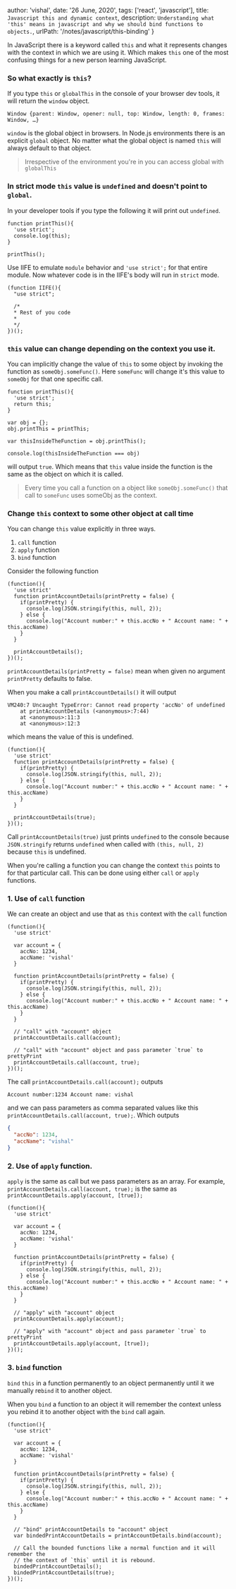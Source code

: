   author: 'vishal',
  date: '26 June, 2020',
  tags: ['react', 'javascript'],
  title: `Javascript this and dynamic context`,
  description: `Understanding what 'this' means in javascript and why we should bind functions to objects.`,
  urlPath: '/notes/javascript/this-binding'
}

In JavaScript there is a keyword called `this` and what it represents changes with 
the context in which we are using it. Which makes `this` one of the most confusing
things for a new person learning JavaScript.

### So what exactly is `this`?

If you type `this` or `globalThis` in the console of your browser dev tools, it will
return the `window` object.

```
Window {parent: Window, opener: null, top: Window, length: 0, frames: Window, …}
```

`window` is the global object in browsers. In Node.js environments there is an
explicit `global` object. No matter what the global object is named `this` will 
always default to that object. 

> Irrespective of the environment you're in you can access global with `globalThis`

### In strict mode `this` value is `undefined` and doesn't point to `global`.

In your developer tools if you type the following it will print out `undefined`.

```
function printThis(){
  'use strict';
  console.log(this);
}

printThis();
```
Use IIFE to emulate `module` behavior and `'use strict';` for that entire module.
Now whatever code is in the IIFE's body will run in `strict` mode.

```
(function IIFE(){
  "use strict";

  /*
  * Rest of you code
  *
  */
})();
```

### `this` value can change depending on the context you use it.

You can implicitly change the value of `this` to some object by invoking the function 
as `someObj.someFunc()`. Here `someFunc` will change it's this value to `someObj` for
that one specific call.

```
function printThis(){
  'use strict';
  return this;
}

var obj = {};
obj.printThis = printThis;

var thisInsideTheFunction = obj.printThis();

console.log(thisInsideTheFunction === obj)
```

will output `true`. Which means that `this` value inside the function is the same 
as the object on which it is called. 

> Every time you call a function on a object like `someObj.someFunc()` that call 
to `someFunc` uses someObj as the context.

### Change `this` context to some other object at call time

You can change `this` value explicitly in three ways.

1. `call` function
2. `apply` function
3. `bind` function

Consider the following function

```
(function(){
  'use strict'
  function printAccountDetails(printPretty = false) {
    if(printPretty) {
      console.log(JSON.stringify(this, null, 2));
    } else {
      console.log("Account number:" + this.accNo + " Account name: " + this.accName)
    }
  }
  
  printAccountDetails();
})();
```

`printAccountDetails(printPretty = false)` mean when given no argument `printPretty`
defaults to false.

When you make a call `printAccountDetails()` it will output 

```
VM240:7 Uncaught TypeError: Cannot read property 'accNo' of undefined
    at printAccountDetails (<anonymous>:7:44)
    at <anonymous>:11:3
    at <anonymous>:12:3
```

which means the value of this is undefined. 

```
(function(){
  'use strict'
  function printAccountDetails(printPretty = false) {
    if(printPretty) {
      console.log(JSON.stringify(this, null, 2));
    } else {
      console.log("Account number:" + this.accNo + " Account name: " + this.accName)
    }
  }
  
  printAccountDetails(true);
})();
```

Call `printAccountDetails(true)` just prints `undefined` to the console because 
`JSON.stringify` returns `undefined` when called with `(this, null, 2)` because 
`this` is undefined.

When you're calling a function you can change the context `this` points to for that 
particular call. This can be done using either `call` or `apply` functions.

### 1. Use of `call` function

We can create an object and use that as `this` context with the `call` function

```
(function(){
  'use strict'

  var account = {
    accNo: 1234,
    accName: 'vishal'
  }

  function printAccountDetails(printPretty = false) {
    if(printPretty) {
      console.log(JSON.stringify(this, null, 2));
    } else {
      console.log("Account number:" + this.accNo + " Account name: " + this.accName)
    }
  }
  
  // "call" with "account" object
  printAccountDetails.call(account);

  // "call" with "account" object and pass parameter `true` to prettyPrint
  printAccountDetails.call(account, true);
})();
```

The call `printAccountDetails.call(account);` outputs 

```
Account number:1234 Account name: vishal
```

and we can pass parameters as comma separated values like this
`printAccountDetails.call(account, true);`. Which outputs

```json
{
  "accNo": 1234,
  "accName": "vishal"
}
```

### 2. Use of `apply` function.

`apply` is the same as call but we pass parameters as an array. For example, 
`printAccountDetails.call(account, true);` is the same as `printAccountDetails.apply(account, [true]);`

```
(function(){
  'use strict'

  var account = {
    accNo: 1234,
    accName: 'vishal'
  }

  function printAccountDetails(printPretty = false) {
    if(printPretty) {
      console.log(JSON.stringify(this, null, 2));
    } else {
      console.log("Account number:" + this.accNo + " Account name: " + this.accName)
    }
  }
  
  // "apply" with "account" object
  printAccountDetails.apply(account);

  // "apply" with "account" object and pass parameter `true` to prettyPrint
  printAccountDetails.apply(account, [true]);
})();
```

### 3. `bind` function

`bind` `this` in a function permanently to an object permanently until it we manually re`bind` it to another object.

When you `bind` a function to an object it will remember the context unless you rebind it to another object with the `bind` call again.

```
(function(){
  'use strict'

  var account = {
    accNo: 1234,
    accName: 'vishal'
  }

  function printAccountDetails(printPretty = false) {
    if(printPretty) {
      console.log(JSON.stringify(this, null, 2));
    } else {
      console.log("Account number:" + this.accNo + " Account name: " + this.accName)
    }
  }
  
  // "bind" printAccountDetails to "account" object
  var bindedPrintAccountDetails = printAccountDetails.bind(account);

  // Call the bounded functions like a normal function and it will remember the 
  // the context of `this` until it is rebound.
  bindedPrintAccountDetails();
  bindedPrintAccountDetails(true);
})();
```

